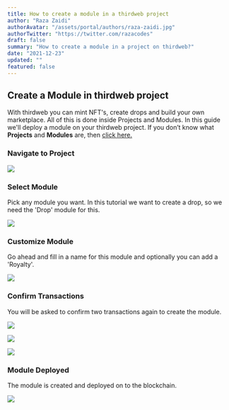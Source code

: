 ```yaml
---
title: How to create a module in a thirdweb project
author: "Raza Zaidi"
authorAvatar: "/assets/portal/authors/raza-zaidi.jpg"
authorTwitter: "https://twitter.com/razacodes"
draft: false
summary: "How to create a module in a project on thirdweb?" 
date: "2021-12-23"
updated: ""
featured: false
---
```

## Create a Module in thirdweb project

With thirdweb you can mint NFT's, create drops and build your own marketplace. All of this is done inside Projects and Modules. In this guide we'll deploy a module on your thirdweb project. If you don’t know what **Projects** and **Modules** are, then [click here.](/learn/introduction)

### Navigate to Project

![](/assets/portal/learn/projects/My_project_2.png)

### Select Module

Pick any module you want. In this tutorial we want to create a drop, so we need the 'Drop' module for this.

![](/assets/portal/learn/projects/Drop.png)

### Customize Module

Go ahead and fill in a name for this module and optionally you can add a 'Royalty'.

![](/assets/portal/learn/projects/add-module.png)

### Confirm Transactions

You will be asked to confirm two transactions again to create the module.

![](/assets/portal/learn/projects/adding-module.png)

<ImageSideToSide>

![](/assets/portal/learn/projects/metamask4.png)

![](/assets/portal/learn/projects/metamask5.png)

</ImageSideToSide>

### Module Deployed

The module is created and deployed on to the blockchain.

![](/assets/portal/learn/projects/Claim_conditions.png)

<MdxNavigation>
  <MdxNavigationItem href="/learn/projects" title="Project" />
  <MdxNavigationItem
    href="/learn/modules/nft-collection"
    title="NFT Collection"
    next
  />
</MdxNavigation>